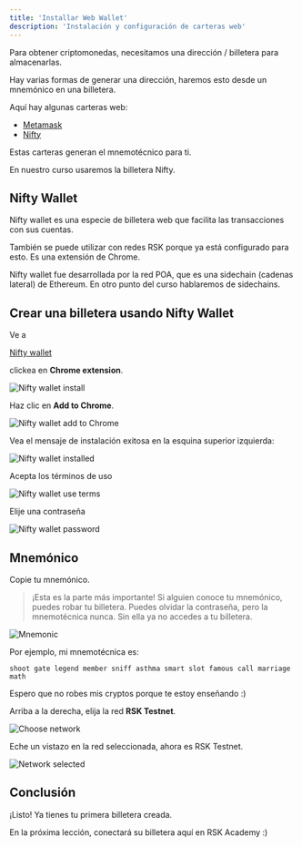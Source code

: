 ---
title: 'Installar Web Wallet'
description: 'Instalación y configuración de carteras web'
---

Para obtener criptomonedas, necesitamos una dirección / billetera para almacenarlas.

Hay varias formas de generar una dirección,
haremos esto desde un mnemónico en una billetera.

Aquí hay algunas carteras web:

- [Metamask](https://metamask.io/)
- [Nifty](https://www.poa.network/for-users/nifty-wallet)

Estas carteras generan el mnemotécnico para ti.

En nuestro curso usaremos la billetera Nifty.

## Nifty Wallet

Nifty wallet es una especie de billetera web que facilita las transacciones con sus cuentas.

También se puede utilizar con redes RSK porque ya está configurado para esto.
Es una extensión de Chrome.

Nifty wallet fue desarrollada por la red POA,
que es una sidechain (cadenas lateral) de Ethereum.
En otro punto del curso hablaremos de sidechains.

## Crear una billetera usando Nifty Wallet

Ve a

[Nifty wallet](https://www.poa.network/for-users/nifty-wallet)

clickea en **Chrome extension**.

![Nifty wallet install](/img/courses/dev/01/install-web-wallet/image-10.png)

Haz clic en **Add to Chrome**.

![Nifty wallet add to Chrome](/img/courses/dev/01/install-web-wallet/image-11.png)

Vea el mensaje de instalación exitosa en la esquina superior izquierda:

![Nifty wallet installed](/img/courses/dev/01/install-web-wallet/image-12.png)

Acepta los términos de uso

![Nifty wallet use terms](/img/courses/dev/01/install-web-wallet/image-13.png)

Elije una contraseña

![Nifty wallet password](/img/courses/dev/01/install-web-wallet/image-14.png)

## Mnemónico

Copie tu mnemónico.

> ¡Esta es la parte más importante!
> Si alguien conoce tu mnemónico, puedes robar tu billetera.
> Puedes olvidar la contraseña, pero la mnemotécnica nunca.
> Sin ella ya no accedes a tu billetera.

![Mnemonic](/img/courses/dev/01/install-web-wallet/image-15.png)

Por ejemplo, mi mnemotécnica es:

```
shoot gate legend member sniff asthma smart slot famous call marriage math
```

Espero que no robes mis cryptos porque te estoy enseñando :)

Arriba a la derecha, elija la red **RSK Testnet**.

![Choose network](/img/courses/dev/01/install-web-wallet/image-16.png)

Eche un vistazo en la red seleccionada, ahora es RSK Testnet.

![Network selected](/img/courses/dev/01/install-web-wallet/image-17.png)

## Conclusión

¡Listo!
Ya tienes tu primera billetera creada.

En la próxima lección, conectará su billetera aquí en RSK Academy :)
